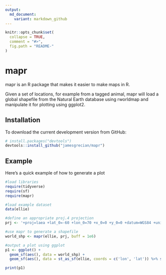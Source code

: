 ```yaml
---
output:
  md_document:
    variant: markdown_github
---
```


<!-- README.md is generated from README.Rmd. Please edit that file -->

```r
knitr::opts_chunk$set(
  collapse = TRUE,
  comment = "#>",
  fig.path = "README-"
)
```

# mapr

mapr is an R package that makes it easier to make maps in R.  

Given a set of locations, for example from a tagged animal, mapr will load a global shapefile from the Natural Earth database using rworldmap and manipulate it for plotting using ggplot2.

## Installation

To download the current development version from GitHub:

```r
# install.packages("devtools")  
devtools::install_github("jamesgrecian/mapr")
```

## Example

Here's a quick example of how to generate a plot

```r
#load libraries
require(tidyverse)
require(sf)
require(mapr)

#load example dataset
data(ellie)

#define an appropriate proj.4 projection
prj <- '+proj=laea +lat_0=-60 +lon_0=70 +x_0=0 +y_0=0 +datum=WGS84 +units=m +no_defs'

#use mapr to generate a shapefile
world_shp <- mapr(ellie, prj, buff = 1e6)

#output a plot using ggplot
p1 <- ggplot() +
  geom_sf(aes(), data = world_shp) +
  geom_sf(aes(), data = st_as_sf(ellie, coords = c('lon', 'lat')) %>% st_set_crs('+proj=longlat +ellps=WGS84 +datum=WGS84 +no_defs'))

print(p1)

```
